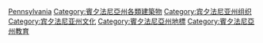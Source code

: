 {{Commons cat|Museums in Pennsylvania}}

[[Category:美国各州博物馆|Pennsylvania]]
[[Category:賓夕法尼亞州各類建築物|Category:賓夕法尼亞州各類建築物]]
[[Category:宾夕法尼亚州组织|Category:宾夕法尼亚州组织]]
[[Category:宾夕法尼亚州文化|Category:宾夕法尼亚州文化]]
[[Category:賓夕法尼亞州地標|Category:賓夕法尼亞州地標]]
[[Category:賓夕法尼亞州教育|Category:賓夕法尼亞州教育]]